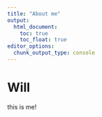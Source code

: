 ```yaml
---
title: "About me"
output: 
  html_document:
    toc: true
    toc_float: true
editor_options: 
  chunk_output_type: console
---
```


# Will

this is me!